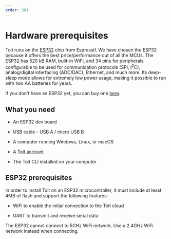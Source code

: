 ```yaml
---
order: 301
---
```


# Hardware prerequisites

Toit runs on the [ESP32](https://www.espressif.com/en/products/socs/esp32) chip from Espressif. We have chosen the ESP32 because it offers the best price/performance out of all the MCUs.
The ESP32 has 520 kB RAM, built-in WiFi, and 34 pins for peripherals configurable to be used for communication protocols (SPI, I<sup>2</sup>C), analog/digital interfacing (ADC/DAC), Ethernet, and much more. Its deep-sleep mode allows for extremely low power usage, making it possible to run with two AA batteries for years.

If you don't have an ESP32 yet, you can buy one [here](https://www.digikey.com/en/products/detail/espressif-systems/ESP32-DEVKITC-32D/9356990).

## What you need

- An ESP32 dev board

- USB cable - USB A / micro USB B

- A computer running Windows, Linux, or macOS

- A [Toit account](https://auth.toit.io/signup)

- The Toit CLI installed on your computer

## ESP32 prerequisites

In order to install Toit on an ESP32 microcontroller, it must include at least 4MB of flash and support the following features:

- WiFi to enable the initial connection to the Toit cloud

- UART to transmit and receive serial data

<Note type="warning">

The ESP32 cannot connect to 5GHz WiFi network. Use a 2.4GHz WiFi network instead when connecting.

</Note>
